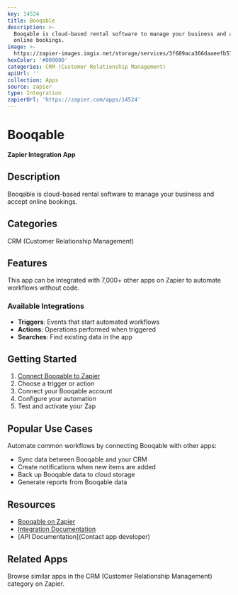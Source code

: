 ```yaml
---
key: 14524
title: Booqable
description: >-
  Booqable is cloud-based rental software to manage your business and accept
  online bookings.
image: >-
  https://zapier-images.imgix.net/storage/services/3f689aca366daaeefb5799b860db6614.png?auto=format%2Ccompress&ixlib=python-3.0.0&q=50
hexColor: '#000000'
categories: CRM (Customer Relationship Management)
apiUrl: ''
collection: Apps
source: zapier
type: Integration
zapierUrl: 'https://zapier.com/apps/14524'
---
```

# Booqable

**Zapier Integration App**

## Description

Booqable is cloud-based rental software to manage your business and accept online bookings.

## Categories

CRM (Customer Relationship Management)

## Features

This app can be integrated with 7,000+ other apps on Zapier to automate workflows without code.

### Available Integrations

- **Triggers**: Events that start automated workflows
- **Actions**: Operations performed when triggered
- **Searches**: Find existing data in the app

## Getting Started

1. [Connect Booqable to Zapier](https://zapier.com/apps/14524)
2. Choose a trigger or action
3. Connect your Booqable account
4. Configure your automation
5. Test and activate your Zap

## Popular Use Cases

Automate common workflows by connecting Booqable with other apps:

- Sync data between Booqable and your CRM
- Create notifications when new items are added
- Back up Booqable data to cloud storage
- Generate reports from Booqable data

## Resources

- [Booqable on Zapier](https://zapier.com/apps/14524)
- [Integration Documentation](https://zapier.com/apps/14524/integrations)
- [API Documentation](Contact app developer)

## Related Apps

Browse similar apps in the CRM (Customer Relationship Management) category on Zapier.
